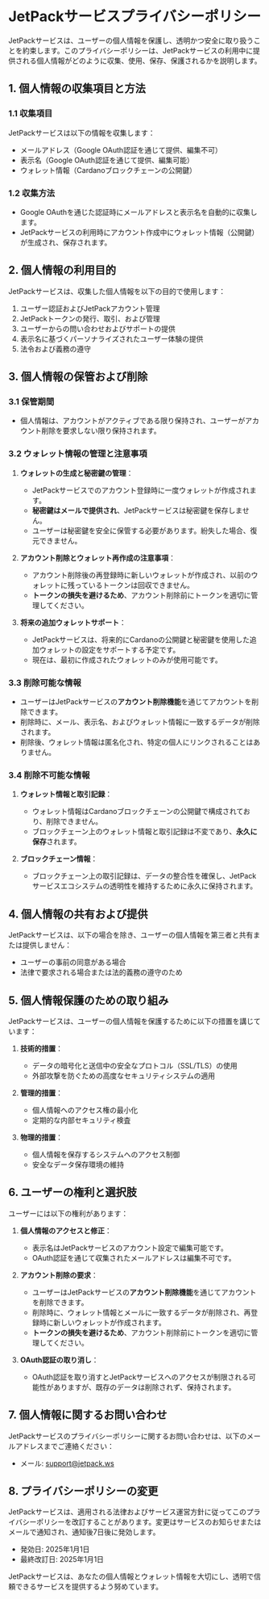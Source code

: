 # JetPackサービスプライバシーポリシー

JetPackサービスは、ユーザーの個人情報を保護し、透明かつ安全に取り扱うことを約束します。このプライバシーポリシーは、JetPackサービスの利用中に提供される個人情報がどのように収集、使用、保存、保護されるかを説明します。

## 1. 個人情報の収集項目と方法

### 1.1 収集項目
JetPackサービスは以下の情報を収集します：

- メールアドレス（Google OAuth認証を通じて提供、編集不可）
- 表示名（Google OAuth認証を通じて提供、編集可能）
- ウォレット情報（Cardanoブロックチェーンの公開鍵）

### 1.2 収集方法
- Google OAuthを通じた認証時にメールアドレスと表示名を自動的に収集します。
- JetPackサービスの利用時にアカウント作成中にウォレット情報（公開鍵）が生成され、保存されます。

## 2. 個人情報の利用目的

JetPackサービスは、収集した個人情報を以下の目的で使用します：

1. ユーザー認証およびJetPackアカウント管理
2. JetPackトークンの発行、取引、および管理
3. ユーザーからの問い合わせおよびサポートの提供
4. 表示名に基づくパーソナライズされたユーザー体験の提供
5. 法令および義務の遵守

## 3. 個人情報の保管および削除

### 3.1 保管期間
- 個人情報は、アカウントがアクティブである限り保持され、ユーザーがアカウント削除を要求しない限り保持されます。

### 3.2 ウォレット情報の管理と注意事項
1. **ウォレットの生成と秘密鍵の管理**：
   - JetPackサービスでのアカウント登録時に一度ウォレットが作成されます。
   - **秘密鍵はメールで提供され**、JetPackサービスは秘密鍵を保存しません。
   - ユーザーは秘密鍵を安全に保管する必要があります。紛失した場合、復元できません。

2. **アカウント削除とウォレット再作成の注意事項**：
   - アカウント削除後の再登録時に新しいウォレットが作成され、以前のウォレットに残っているトークンは回収できません。
   - **トークンの損失を避けるため**、アカウント削除前にトークンを適切に管理してください。

3. **将来の追加ウォレットサポート**：
   - JetPackサービスは、将来的にCardanoの公開鍵と秘密鍵を使用した追加ウォレットの設定をサポートする予定です。
   - 現在は、最初に作成されたウォレットのみが使用可能です。

### 3.3 削除可能な情報
- ユーザーはJetPackサービスの**アカウント削除機能**を通じてアカウントを削除できます。
- 削除時に、メール、表示名、およびウォレット情報に一致するデータが削除されます。
- 削除後、ウォレット情報は匿名化され、特定の個人にリンクされることはありません。

### 3.4 削除不可能な情報
1. **ウォレット情報と取引記録**：
   - ウォレット情報はCardanoブロックチェーンの公開鍵で構成されており、削除できません。
   - ブロックチェーン上のウォレット情報と取引記録は不変であり、**永久に保存**されます。

2. **ブロックチェーン情報**：
   - ブロックチェーン上の取引記録は、データの整合性を確保し、JetPackサービスエコシステムの透明性を維持するために永久に保持されます。

## 4. 個人情報の共有および提供

JetPackサービスは、以下の場合を除き、ユーザーの個人情報を第三者と共有または提供しません：

- ユーザーの事前の同意がある場合
- 法律で要求される場合または法的義務の遵守のため

## 5. 個人情報保護のための取り組み

JetPackサービスは、ユーザーの個人情報を保護するために以下の措置を講じています：

1. **技術的措置**：
   - データの暗号化と送信中の安全なプロトコル（SSL/TLS）の使用
   - 外部攻撃を防ぐための高度なセキュリティシステムの適用

2. **管理的措置**：
   - 個人情報へのアクセス権の最小化
   - 定期的な内部セキュリティ検査

3. **物理的措置**：
   - 個人情報を保存するシステムへのアクセス制御
   - 安全なデータ保存環境の維持

## 6. ユーザーの権利と選択肢

ユーザーには以下の権利があります：

1. **個人情報のアクセスと修正**：
   - 表示名はJetPackサービスのアカウント設定で編集可能です。
   - OAuth認証を通じて収集されたメールアドレスは編集不可です。

2. **アカウント削除の要求**：
   - ユーザーはJetPackサービスの**アカウント削除機能**を通じてアカウントを削除できます。
   - 削除時に、ウォレット情報とメールに一致するデータが削除され、再登録時に新しいウォレットが作成されます。
   - **トークンの損失を避けるため**、アカウント削除前にトークンを適切に管理してください。

3. **OAuth認証の取り消し**：
   - OAuth認証を取り消すとJetPackサービスへのアクセスが制限される可能性がありますが、既存のデータは削除されず、保持されます。

## 7. 個人情報に関するお問い合わせ

JetPackサービスのプライバシーポリシーに関するお問い合わせは、以下のメールアドレスまでご連絡ください：

- メール: support@jetpack.ws

## 8. プライバシーポリシーの変更

JetPackサービスは、適用される法律およびサービス運営方針に従ってこのプライバシーポリシーを改訂することがあります。変更はサービスのお知らせまたはメールで通知され、通知後7日後に発効します。

- 発効日: 2025年1月1日
- 最終改訂日: 2025年1月1日

JetPackサービスは、あなたの個人情報とウォレット情報を大切にし、透明で信頼できるサービスを提供するよう努めています。